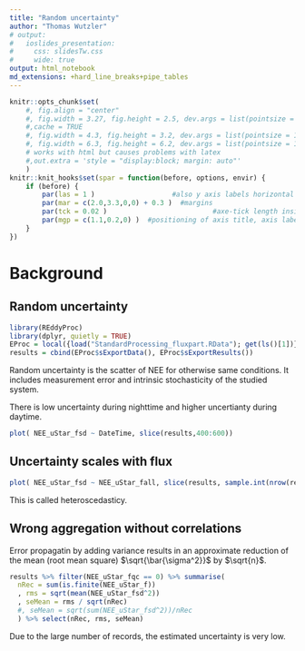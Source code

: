 ```yaml
---
title: "Random uncertainty"
author: "Thomas Wutzler"
# output:
#   ioslides_presentation:
#     css: slidesTw.css
#     wide: true
output: html_notebook
md_extensions: +hard_line_breaks+pipe_tables
---
```


```r
knitr::opts_chunk$set(
    #, fig.align = "center"
    #, fig.width = 3.27, fig.height = 2.5, dev.args = list(pointsize = 10)
    #,cache = TRUE
    #, fig.width = 4.3, fig.height = 3.2, dev.args = list(pointsize = 10)
    #, fig.width = 6.3, fig.height = 6.2, dev.args = list(pointsize = 10)
    # works with html but causes problems with latex
    #,out.extra = 'style = "display:block; margin: auto"' 
    )
knitr::knit_hooks$set(spar = function(before, options, envir) {
    if (before) {
        par(las = 1 )                   #also y axis labels horizontal
        par(mar = c(2.0,3.3,0,0) + 0.3 )  #margins
        par(tck = 0.02 )                          #axe-tick length inside plots             
        par(mgp = c(1.1,0.2,0) )  #positioning of axis title, axis labels, axis
    }
})
```


# Background
## Random uncertainty
```r
library(REddyProc)  
library(dplyr, quietly = TRUE)
EProc = local({load("StandardProcessing_fluxpart.RData"); get(ls()[1])})  
results = cbind(EProc$sExportData(), EProc$sExportResults())
```

Random uncertainty is the scatter of NEE for otherwise same conditions.
It includes measurement error and intrinsic stochasticity of the studied system.

There is low uncertainty during nighttime and higher uncertianty during daytime.
```r
plot( NEE_uStar_fsd ~ DateTime, slice(results,400:600))
```

## Uncertainty scales with flux
```r
plot( NEE_uStar_fsd ~ NEE_uStar_fall, slice(results, sample.int(nrow(results),400)))
```

This is called heteroscedasticy.

## Wrong aggregation without correlations
Error propagatin by adding variance results in an approximate reduction of the  mean (root mean square) 
$\sqrt{\bar{\sigma^2}}$ by $\sqrt{n}$.

```r
results %>% filter(NEE_uStar_fqc == 0) %>% summarise(
  nRec = sum(is.finite(NEE_uStar_f))
  , rms = sqrt(mean(NEE_uStar_fsd^2))
  , seMean = rms / sqrt(nRec)
  #, seMean = sqrt(sum(NEE_uStar_fsd^2))/nRec
  ) %>% select(nRec, rms, seMean)
```
Due to the large number of records, the estimated uncertainty is very low.


```r

```

